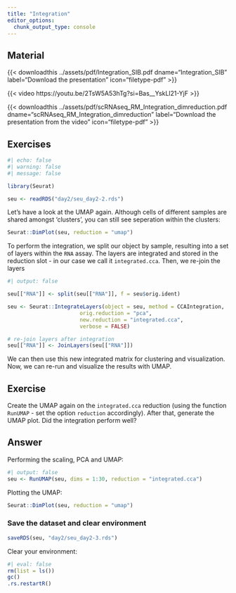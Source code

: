 ```yaml
---
title: "Integration"
editor_options: 
  chunk_output_type: console
---
```


## Material

{{< downloadthis ../assets/pdf/Integration_SIB.pdf dname="Integration_SIB" label="Download the presentation" icon="filetype-pdf" >}}

{{< video https://youtu.be/2TsW5A53hTg?si=Bas__YskLl21-YjF >}}

{{< downloadthis ../assets/pdf/scRNAseq_RM_Integration_dimreduction.pdf dname="scRNAseq_RM_Integration_dimreduction" label="Download the presentation from the video" icon="filetype-pdf" >}}

## Exercises

```r
#| echo: false
#| warning: false
#| message: false

library(Seurat)

seu <- readRDS("day2/seu_day2-2.rds")
```

Let's have a look at the UMAP again. Although cells of different samples are shared amongst 'clusters', you can still see seperation within the clusters:

```r
Seurat::DimPlot(seu, reduction = "umap")
```

To perform the integration, we split our object by sample, resulting into a set of layers within the `RNA` assay. The layers are integrated and stored in the reduction slot - in our case we call it `integrated.cca`. Then, we re-join the layers

```r
#| output: false

seu[["RNA"]] <- split(seu[["RNA"]], f = seu$orig.ident)

seu <- Seurat::IntegrateLayers(object = seu, method = CCAIntegration,
                       orig.reduction = "pca",
                       new.reduction = "integrated.cca",
                       verbose = FALSE)

# re-join layers after integration
seu[["RNA"]] <- JoinLayers(seu[["RNA"]])
```


We can then use this new integrated matrix for clustering and visualization. Now, we can re-run and visualize the results with UMAP.

::: {.callout-important}
## Exercise
Create the UMAP again on the `integrated.cca` reduction (using the function `RunUMAP` - set the option `reduction` accordingly). After that, generate the UMAP plot. Did the integration perform well?
::: 

::: {.callout-tip collapse="true"}
## Answer

Performing the scaling, PCA and UMAP:

```r
#| output: false
seu <- RunUMAP(seu, dims = 1:30, reduction = "integrated.cca")
```

Plotting the UMAP:

```r
Seurat::DimPlot(seu, reduction = "umap")
```
::: 


### Save the dataset and clear environment


```r
saveRDS(seu, "day2/seu_day2-3.rds")
```

Clear your environment:

```r
#| eval: false
rm(list = ls())
gc()
.rs.restartR()
```
